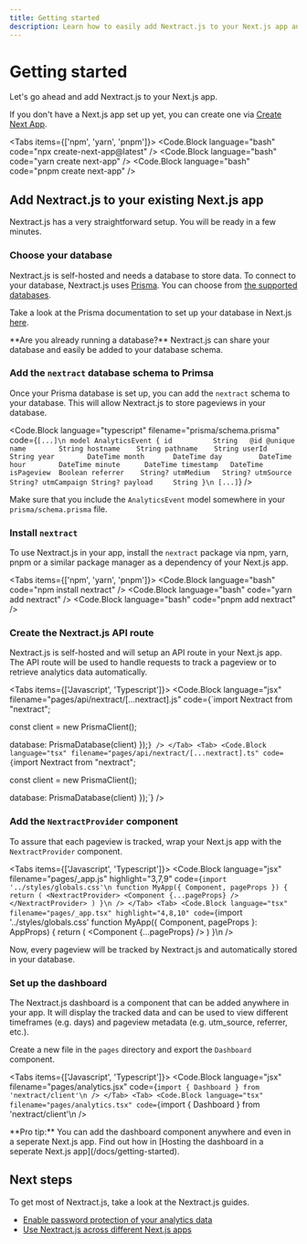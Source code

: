 ```yaml
---
title: Getting started
description: Learn how to easily add Nextract.js to your Next.js app and get a full-featured analytics solution in minutes.
---
```



# Getting started

Let's go ahead and add Nextract.js to your Next.js app.

If you don't have a Next.js app set up yet, you can create one via [Create Next App](https://nextjs.org/docs/api-reference/create-next-app).

<Tabs items={['npm', 'yarn', 'pnpm']}>
  <Tab>
    <Code.Block language="bash" code="npx create-next-app@latest" />
  </Tab>
  <Tab>
    <Code.Block language="bash" code="yarn create next-app" />
  </Tab>
  <Tab>
    <Code.Block language="bash" code="pnpm create next-app" />
  </Tab>
</Tabs>

## Add Nextract.js to your existing Next.js app

Nextract.js has a very straightforward setup. You will be ready in a few minutes.

### Choose your database

Nextract.js is self-hosted and needs a database to store data. To connect to your database, Nextract.js uses [Prisma](https://prisma.io). You can choose from [the supported databases](https://www.prisma.io/docs/reference/database-reference/supported-databases).

Take a look at the Prisma documentation to set up your database in Next.js [here](https://www.prisma.io/docs/getting-started/setup-prisma/start-from-scratch/relational-databases-typescript-postgres).

<Callout>
  **Are you already running a database?** Nextract.js can share your database and easily be added to your database
  schema.
</Callout>

### Add the `nextract` database schema to Primsa

Once your Prisma database is set up, you can add the `nextract` schema to your database. This will allow Nextract.js to store pageviews in your database.

<Code.Block
  language="typescript"
  filename="prisma/schema.prisma"
  code={`[...]\n
model AnalyticsEvent {
  id          String   @id @unique
  name        String
  hostname    String
  pathname    String
  userId      String
  year        DateTime
  month       DateTime
  day         DateTime
  hour        DateTime
  minute      DateTime
  timestamp   DateTime
  isPageview  Boolean
  referrer    String?
  utmMedium   String?
  utmSource   String?
  utmCampaign String?
  payload     String
}\n
[...]`}
/>

Make sure that you include the `AnalyticsEvent` model somewhere in your `prisma/schema.prisma` file.

### Install `nextract`

To use Nextract.js in your app, install the `nextract` package via npm, yarn, pnpm or a similar package manager as a dependency of your Next.js app.

<Tabs items={['npm', 'yarn', 'pnpm']}>
  <Tab>
    <Code.Block language="bash" code="npm install nextract" />
  </Tab>
  <Tab>
    <Code.Block language="bash" code="yarn add nextract" />
  </Tab>
  <Tab>
    <Code.Block language="bash" code="pnpm add nextract" />
  </Tab>
</Tabs>

### Create the Nextract.js API route

Nextract.js is self-hosted and will setup an API route in your Next.js app. The API route will be used to handle requests to track a pageview or to retrieve analytics data automatically.

<Tabs items={['Javascript', 'Typescript']}>
  <Tab>
    <Code.Block language="jsx" filename="pages/api/nextract/[...nextract].js" code={`import Nextract from "nextract";


const client = new PrismaClient();

  database: PrismaDatabase(client)
});`} />
  </Tab>
  <Tab>
    <Code.Block language="tsx" filename="pages/api/nextract/[...nextract].ts" code={`import Nextract from "nextract";


const client = new PrismaClient();

  database: PrismaDatabase(client)
});`} />
  </Tab>
</Tabs>

### Add the `NextractProvider` component

To assure that each pageview is tracked, wrap your Next.js app with the `NextractProvider` component.

<Tabs items={['Javascript', 'Typescript']}>
  <Tab>
    <Code.Block
      language="jsx"
      filename="pages/_app.js"
      highlight="3,7,9"
      code={`import '../styles/globals.css'\n
function MyApp({ Component, pageProps }) {
  return (
    <NextractProvider>
      <Component {...pageProps} />
    </NextractProvider>
  )
}\n
    />
  </Tab>
  <Tab>
    <Code.Block
      language="tsx"
      filename="pages/_app.tsx"
      highlight="4,8,10"
      code={`import '../styles/globals.css'
function MyApp({ Component, pageProps }: AppProps) {
  return (
    <NextractProvider>
      <Component {...pageProps} />
    </NextractProvider>
  )
}\n
    />
  </Tab>
</Tabs>

Now, every pageview will be tracked by Nextract.js and automatically stored in your database.

### Set up the dashboard

The Nextract.js dashboard is a component that can be added anywhere in your app. It will display the tracked data and can be used to view different timeframes (e.g. days) and pageview metadata (e.g. utm_source, referrer, etc.).

Create a new file in the `pages` directory and export the `Dashboard` component.

<Tabs items={['Javascript', 'Typescript']}>
  <Tab>
    <Code.Block
      language="jsx"
      filename="pages/analytics.jsx"
      code={`import { Dashboard } from 'nextract/client'\n
    />
  </Tab>
  <Tab>
    <Code.Block
      language="tsx"
      filename="pages/analytics.tsx"
      code={`import { Dashboard } from 'nextract/client'\n
    />
  </Tab>
</Tabs>

<Callout>
  **Pro tip:** You can add the dashboard component anywhere and even in a seperate Next.js app. Find out how in [Hosting
  the dashboard in a seperate Next.js app](/docs/getting-started).
</Callout>

## Next steps

To get most of Nextract.js, take a look at the Nextract.js guides.

- [Enable password protection of your analytics data](/docs/guides/enabling-password-protection)
- [Use Nextract.js across different Next.js apps](/docs/guides/across-different-apps)
